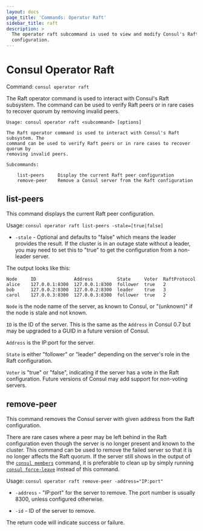 ```yaml
---
layout: docs
page_title: 'Commands: Operator Raft'
sidebar_title: raft
description: >
  The operator raft subcommand is used to view and modify Consul's Raft
  configuration.
---
```


# Consul Operator Raft

Command: `consul operator raft`

The Raft operator command is used to interact with Consul's Raft subsystem. The
command can be used to verify Raft peers or in rare cases to recover quorum by
removing invalid peers.

```text
Usage: consul operator raft <subcommand> [options]

The Raft operator command is used to interact with Consul's Raft subsystem. The
command can be used to verify Raft peers or in rare cases to recover quorum by
removing invalid peers.

Subcommands:

    list-peers     Display the current Raft peer configuration
    remove-peer    Remove a Consul server from the Raft configuration
```

## list-peers

This command displays the current Raft peer configuration.

Usage: `consul operator raft list-peers -stale=[true|false]`

- `-stale` - Optional and defaults to "false" which means the leader provides
  the result. If the cluster is in an outage state without a leader, you may need
  to set this to "true" to get the configuration from a non-leader server.

The output looks like this:

```text
Node     ID              Address         State     Voter  RaftProtocol
alice    127.0.0.1:8300  127.0.0.1:8300  follower  true   2
bob      127.0.0.2:8300  127.0.0.2:8300  leader    true   3
carol    127.0.0.3:8300  127.0.0.3:8300  follower  true   2
```

`Node` is the node name of the server, as known to Consul, or "(unknown)" if
the node is stale and not known.

`ID` is the ID of the server. This is the same as the `Address` in Consul 0.7
but may be upgraded to a GUID in a future version of Consul.

`Address` is the IP:port for the server.

`State` is either "follower" or "leader" depending on the server's role in the
Raft configuration.

`Voter` is "true" or "false", indicating if the server has a vote in the Raft
configuration. Future versions of Consul may add support for non-voting servers.

## remove-peer

This command removes the Consul server with given address from the Raft configuration.

There are rare cases where a peer may be left behind in the Raft configuration
even though the server is no longer present and known to the cluster. This command
can be used to remove the failed server so that it is no longer affects the
Raft quorum. If the server still shows in the output of the
[`consul members`](/docs/commands/members) command, it is preferable to
clean up by simply running
[`consul force-leave`](/docs/commands/force-leave)
instead of this command.

Usage: `consul operator raft remove-peer -address="IP:port"`

- `-address` - "IP:port" for the server to remove. The port number is usually
  8300, unless configured otherwise.

- `-id` - ID of the server to remove.

The return code will indicate success or failure.

